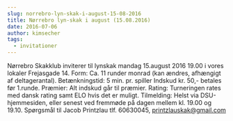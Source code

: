 ```yaml
---
slug: norrebro-lyn-skak-i-august-15-08-2016
title: Nørrebro lyn-skak i august (15.08.2016)
date: 2016-07-06
author: kimsecher
tags:
  - invitationer
---
```

Nørrebro Skakklub inviterer til lynskak mandag 15.august 2016 19.00 i vores lokaler Frejasgade 14.
Form: Ca. 11 runder monrad (kan ændres, afhængigt af deltagerantal).
Betænkningstid: 5 min. pr. spiller
Indskud kr. 50,- betales før 1.runde.
Præmier: Alt indskud går til præmier.
Rating: Turneringen rates med dansk rating samt ELO hvis det er muligt.
Tilmelding: Helst via DSU-hjemmesiden, eller senest ved fremmøde på dagen mellem kl. 19.00 og 19.10.
Spørgsmål til Jacob Printzlau tlf. 60630045, printzlauskak@gmail.com
